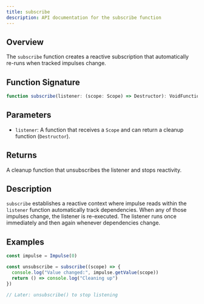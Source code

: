 ```yaml
---
title: subscribe
description: API documentation for the subscribe function
---
```


## Overview

The `subscribe` function creates a reactive subscription that automatically re-runs when tracked impulses change.

## Function Signature

```typescript
function subscribe(listener: (scope: Scope) => Destructor): VoidFunction
```

## Parameters

- `listener`: A function that receives a `Scope` and can return a cleanup function (`Destructor`).

## Returns

A cleanup function that unsubscribes the listener and stops reactivity.

## Description

`subscribe` establishes a reactive context where impulse reads within the `listener` function automatically track dependencies. When any of those impulses change, the listener is re-executed. The listener runs once immediately and then again whenever dependencies change.

## Examples

```typescript
const impulse = Impulse(0)

const unsubscribe = subscribe((scope) => {
  console.log("Value changed:", impulse.getValue(scope))
  return () => console.log("Cleaning up")
})

// Later: unsubscribe() to stop listening
```
